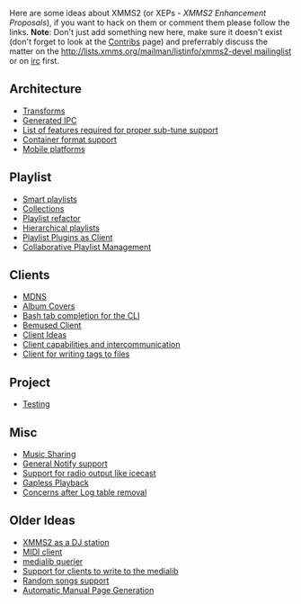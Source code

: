 Here are some ideas about XMMS2 (or XEPs - ''XMMS2 Enhancement Proposals''), if you want to hack on them or comment them please follow the links. '''Note''': Don't just add something new here, make sure it doesn't exist (don't forget to look at the [[Contribs]] page) and preferrably discuss the matter on the [[http://lists.xmms.org/mailman/listinfo/xmms2-devel mailinglist]] or on [[About#Contact_info|irc]] first.

== Architecture ==
* [[Transforms]]
* [[Generated IPC]]
* [[List of features required for proper sub-tune support]]
* [[Container format support]]
* [[Mobile platforms]]

== Playlist ==
* [[Smart playlists]]
* [[Collections]]
* [[Playlist refactor]]
* [[Hierarchical playlists]]
* [[Playlist Plugins as Client]]
* [[Collaborative Playlist Management]]

== Clients ==
* [[MDNS]]
* [[Album Covers]]
* [[Bash tab completion for the CLI]]
* [[Bemused Client]]
* [[Client Ideas]]
* [[Client capabilities and intercommunication]]
* [[Client for writing tags to files]]

== Project ==
* [[Testing]]

== Misc ==
* [[Music Sharing]]
* [[General Notify support]]
* [[Support for radio output like icecast]]
* [[Gapless Playback]]
* [[Concerns after Log table removal]]

== Older Ideas ==
* [[XMMS2 as a DJ station]]
* [[MIDI client]]
* [[medialib querier]]
* [[Support for clients to write to the medialib]]
* [[Random songs support]]
* [[Automatic Manual Page Generation]]